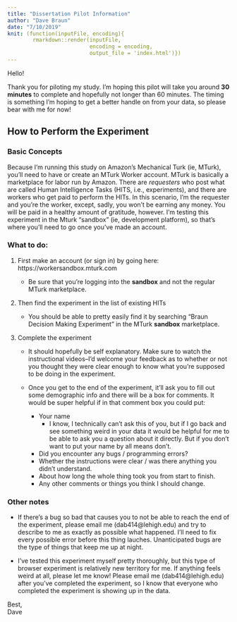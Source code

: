 ```yaml
---
title: "Dissertation Pilot Information"
author: "Dave Braun"
date: "7/10/2019"
knit: (function(inputFile, encoding){
        rmarkdown::render(inputFile, 
                          encoding = encoding,
                          output_file = 'index.html')})
---
```


Hello!

Thank you for piloting my study. I’m hoping this pilot will take you around **30 minutes** to complete and hopefully not longer than 60 minutes. The timing is something I'm hoping to get a better handle on from your data, so please bear with me for now!

## How to Perform the Experiment

### Basic Concepts

Because I'm running this study on Amazon's Mechanical Turk (ie, MTurk), you'll need to have or create an MTurk Worker account. MTurk is basically a marketplace for labor run by Amazon. There are *requesters* who post what are called Human Intelligence Tasks (HITS, i.e., experiments), and there are workers who get paid to perform the HITs. In this scenario, I'm the requester and you're the worker, except, sadly, you won't be earning any money. You will be paid in a healthy amount of gratitude, however. I’m testing this experiment in the Mturk “sandbox” (ie, development platform), so that's where you'll need to go once you've made an account.

### What to do:
  
1. First make an account (or sign in) by going here: https://workersandbox.mturk.com  
    * Be sure that you're logging into the **sandbox** and not the regular MTurk marketplace.

2. Then find the experiment in the list of existing HITs
    * You should be able to pretty easily find it by searching "Braun Decision Making Experiment" in the MTurk **sandbox** marketplace.
    
3. Complete the experiment

    * It should hopefully be self explanatory. Make sure to watch the instructional videos--I'd welcome your feedback as to whether or not you thought they were clear enough to know what you're supposed to be doing in the experiment.
  
    * Once you get to the end of the experiment, it’ll ask you to fill out some demographic info and there will be a box for comments. It would be super helpful if in that comment box you could put:
  
      * Your name   
        * I know, I technically can’t ask this of you, but if I go back and see something weird in your data it would be helpful for me to be able to ask you a question about it directly. But if you don’t want to put your name by all means don’t.  
      * Did you encounter any bugs / programming errors?  
      * Whether the instructions were clear / was there anything you didn’t understand.  
      * About how long the whole thing took you from start to finish.  
      * Any other comments or things you think I should change.  

### Other notes
  
* If there's a bug so bad that causes you to not be able to reach the end of the experiment, please email me (dab414@lehigh.edu) and try to describe to me as exactly as possible what happened. I'll need to fix every possible error before this thing lauches. Unanticipated bugs are the type of things that keep me up at night.

* I’ve tested this experiment myself pretty thoroughly, but this type of browser experiment is relatively new territory for me. If anything feels weird at all, please let me know! Please email me (dab414@lehigh.edu) after you’ve completed the experiment, so I know that everyone who completed the experiment is showing up in the data.

Best,  
Dave